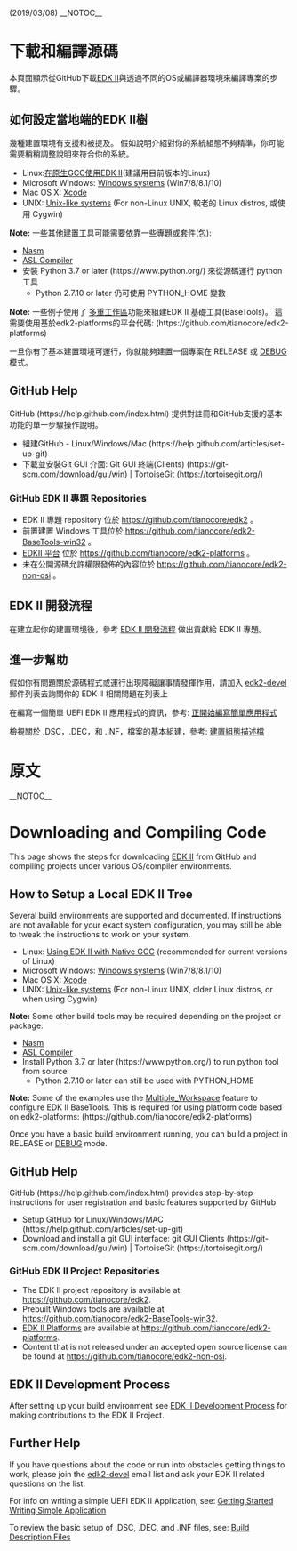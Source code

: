 (2019/03/08)
__NOTOC__
=下載和編譯源碼=

本頁面顯示從GitHub下載[[EDK II]]與透過不同的OS或編譯器環境來編譯專案的步驟。

==如何設定當地端的EDK II樹==

幾種建置環境有支援和被提及。 假如說明介紹對你的系統組態不夠精準，你可能需要稍稍調整說明來符合你的系統。

* Linux:[[Using EDK II with Native GCC|在原生GCC使用EDK II]](建議用目前版本的Linux)
* Microsoft Windows: [[Windows systems]] (Win7/8/8.1/10)
* Mac OS X: [[Xcode]]
* UNIX: [[Unix-like systems]] (For non-Linux UNIX, 較老的 Linux distros, 或使用 Cygwin)

'''Note:''' 一些其他建置工具可能需要依靠一些專題或套件(包):
* [[Nasm Setup|Nasm]]
* [[ASL Setup|ASL Compiler]]
* 安裝 Python 3.7 or later (https://www.python.org/) 來從源碼運行 python 工具 
**  Python 2.7.10 or later 仍可使用 PYTHON_HOME 變數

'''Note:''' 一些例子使用了 [[Multiple_Workspace|多重工作區]]功能來組建EDK II 基礎工具(BaseTools)。 這需要使用基於edk2-platforms的平台代碼: (https://github.com/tianocore/edk2-platforms)

一旦你有了基本建置環境可運行，你就能夠建置一個專案在 RELEASE 或 [[EDK II Debugging|DEBUG]] 模式。

==GitHub Help==

GitHub (https://help.github.com/index.html) 提供對註冊和GitHub支援的基本功能的單一步驟操作說明。

* 組建GitHub - Linux/Windows/Mac (https://help.github.com/articles/set-up-git)
* 下載並安裝Git GUI 介面: Git GUI 終端(Clients) (https://git-scm.com/download/gui/win) | TortoiseGit (https://tortoisegit.org/)

===GitHub EDK II 專題 Repositories===

* EDK II 專題 repository 位於 https://github.com/tianocore/edk2 。
* 前置建置 Windows 工具位於 https://github.com/tianocore/edk2-BaseTools-win32 。
* [[EDK II Platforms | EDKII 平台]] 位於 https://github.com/tianocore/edk2-platforms 。
* 未在公開源碼允許權限發佈的內容位於 https://github.com/tianocore/edk2-non-osi 。

==EDK II 開發流程==
在建立起你的建置環境後，參考 [[EDK II Development Process | EDK II 開發流程]] 做出貢獻給 EDK II 專題。

==進一步幫助==

假如你有問題關於源碼程式或運行出現障礙讓事情發揮作用，請加入 [[edk2-devel]] 郵件列表去詢問你的 EDK II 相關問題在列表上

在編寫一個簡單 UEFI EDK II 應用程式的資訊，參考: [[Getting Started Writing Simple Application | 正開始編寫簡單應用程式]]

檢視關於 .DSC，.DEC，和 .INF，檔案的基本組建，參考: [[Build Description Files | 建置組態描述檔]]

=原文=

__NOTOC__
=Downloading and Compiling Code=

This page shows the steps for downloading [[EDK II]] from GitHub and compiling projects under various OS/compiler environments.

==How to Setup a Local EDK II Tree==

Several build environments are supported and documented.  If instructions are not available for your exact system configuration, you may still be able to tweak the instructions to work on your system.

* Linux: [[Using EDK II with Native GCC]] (recommended for current versions of Linux)
* Microsoft Windows: [[Windows systems]] (Win7/8/8.1/10)
* Mac OS X: [[Xcode]]
* UNIX: [[Unix-like systems]] (For non-Linux UNIX, older Linux distros, or when using Cygwin)

'''Note:''' Some other build tools may be required depending on the project or package:
* [[Nasm Setup|Nasm]]
* [[ASL Setup|ASL Compiler]]
* Install Python 3.7 or later (https://www.python.org/)  to run python tool from source 
**  Python 2.7.10 or later can still be used with PYTHON_HOME

'''Note:''' Some of the examples use the [[Multiple_Workspace]] feature to configure EDK II BaseTools. This is required for using platform code based on edk2-platforms: (https://github.com/tianocore/edk2-platforms)

Once you have a basic build environment running, you can build a project in RELEASE or [[EDK II Debugging|DEBUG]] mode.

==GitHub Help==

GitHub (https://help.github.com/index.html) provides step-by-step instructions for user registration and basic features supported by GitHub 

* Setup GitHub for Linux/Windows/MAC (https://help.github.com/articles/set-up-git)
* Download and install a git GUI interface: git GUI Clients (https://git-scm.com/download/gui/win) | TortoiseGit (https://tortoisegit.org/)

===GitHub EDK II Project Repositories===

* The EDK II project repository is available at https://github.com/tianocore/edk2. 
* Prebuilt Windows tools are available at https://github.com/tianocore/edk2-BaseTools-win32. 
* [[EDK II Platforms]] are available at https://github.com/tianocore/edk2-platforms.
* Content that is not released under an accepted open source license can be found at https://github.com/tianocore/edk2-non-osi.

==EDK II Development Process==

After setting up your build environment see  [[EDK II Development Process]] for making contributions to the EDK II Project.

==Further Help==

If you have questions about the code or run into obstacles getting things to work, please join the [[edk2-devel]] email list and ask your EDK II related questions on the list.

For info on writing a simple UEFI EDK II Application, see: [[Getting Started Writing Simple Application]]

To review the basic setup of .DSC, .DEC, and .INF files, see: [[Build Description Files]]